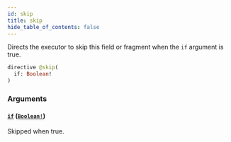 ```yaml
---
id: skip
title: skip
hide_table_of_contents: false
---
```


Directs the executor to skip this field or fragment when the `if` argument is true.

```graphql
directive @skip(
  if: Boolean!
)
```

### Arguments

#### [`if`](#) ([`Boolean!`](../../../developer/api-reference/scalars/boolean))

Skipped when true.
